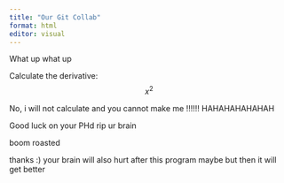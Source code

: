 ```yaml
---
title: "Our Git Collab"
format: html
editor: visual
---
```


What up what up

Calculate the derivative: $$x^2$$

No, i will not calculate and you cannot make me !!!!!! HAHAHAHAHAHAH

Good luck on your PHd rip ur brain

boom roasted

thanks :) your brain will also hurt after this program maybe but then it will get better
